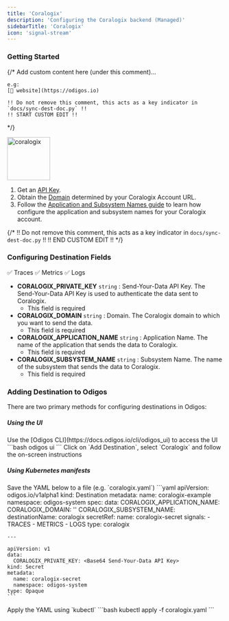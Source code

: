 ```yaml
---
title: 'Coralogix'
description: 'Configuring the Coralogix backend (Managed)'
sidebarTitle: 'Coralogix'
icon: 'signal-stream'
---
```


### Getting Started

{/*
    Add custom content here (under this comment)...

    e.g:
    [🔗 website](https://odigos.io)

    !! Do not remove this comment, this acts as a key indicator in `docs/sync-dest-doc.py` !!
    !! START CUSTOM EDIT !!
*/}

<img src='https://d15jtxgb40qetw.cloudfront.net/coralogix.svg' alt='coralogix' width="100" height="100" className="not-prose" />

1. Get an [API Key](https://coralogix.com/docs/send-your-data-api-key/).
2. Obtain the [Domain](https://coralogix.com/docs/coralogix-domain/) determined by your Coralogix Account URL.
3. Follow the [Application and Subsystem Names guide](https://coralogix.com/docs/application-and-subsystem-names/) to learn how configure the application and subsystem names for your Coralogix account.

{/*
    !! Do not remove this comment, this acts as a key indicator in `docs/sync-dest-doc.py` !!
    !! END CUSTOM EDIT !!
*/}

### Configuring Destination Fields

<Accordion title="Supported Signals:">
  ✅ Traces
  ✅ Metrics
  ✅ Logs
</Accordion>

- **CORALOGIX_PRIVATE_KEY** `string` : Send-Your-Data API Key. The Send-Your-Data API Key is used to authenticate the data sent to Coralogix.
  - This field is required
- **CORALOGIX_DOMAIN** `string` : Domain. The Coralogix domain to which you want to send the data.
  - This field is required
- **CORALOGIX_APPLICATION_NAME** `string` : Application Name. The name of the application that sends the data to Coralogix.
  - This field is required
- **CORALOGIX_SUBSYSTEM_NAME** `string` : Subsystem Name. The name of the subsystem that sends the data to Coralogix.
  - This field is required

### Adding Destination to Odigos

There are two primary methods for configuring destinations in Odigos:

##### **Using the UI**

<Steps>
  <Step>
    Use the [Odigos CLI](https://docs.odigos.io/cli/odigos_ui) to access the UI
    ```bash
    odigos ui
    ```
  </Step>
  <Step>
    Click on `Add Destination`, select `Coralogix` and follow the on-screen instructions
  </Step>
</Steps>

##### **Using Kubernetes manifests**

<Steps>
  <Step>
    Save the YAML below to a file (e.g. `coralogix.yaml`)
    ```yaml
    apiVersion: odigos.io/v1alpha1
    kind: Destination
    metadata:
      name: coralogix-example
      namespace: odigos-system
    spec:
      data:
        CORALOGIX_APPLICATION_NAME: <Application Name>
        CORALOGIX_DOMAIN: '<Domain (options: [coralogix.com, eu2.coralogix.com, coralogix.us,
          cx498.coralogix.com, coralogix.in, coralogixsg.com])>'
        CORALOGIX_SUBSYSTEM_NAME: <Subsystem Name>
      destinationName: coralogix
      secretRef:
        name: coralogix-secret
      signals:
      - TRACES
      - METRICS
      - LOGS
      type: coralogix

    ---

    apiVersion: v1
    data:
      CORALOGIX_PRIVATE_KEY: <Base64 Send-Your-Data API Key>
    kind: Secret
    metadata:
      name: coralogix-secret
      namespace: odigos-system
    type: Opaque
    ```
  </Step>
  <Step>
    Apply the YAML using `kubectl`
    ```bash
    kubectl apply -f coralogix.yaml
    ```
  </Step>
</Steps>